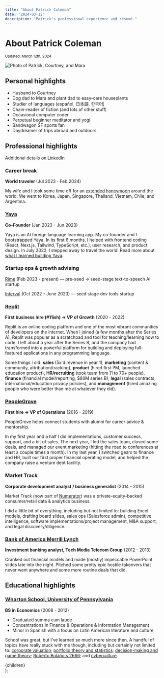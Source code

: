 ```yaml
---
title: "About Patrick Coleman"
date: "2024-03-12"
description: "Patrick's professional experience and résumé."
---
```



# About Patrick Coleman

<small>
  Updated: <time dateTime={date}>March 12th, 2024</time>
</small>

<Image
  src="/images/patrick-courtney-mara.jpeg"
  className="mx-auto"
  alt="Photo of Patrick, Courtney, and Mara"
  width={600}
  height={400}
/>

## Personal highlights

- Husband to Courtney
- Dog dad to Mara and plant dad to easy-care houseplants
- Studier of languages (español, 日本語, 한국어)
- Chain-reader of fiction (and lots of other stuff)
- Occasional computer coder
- Perpetual beginner meditator and yogi
- Bandwagon SF sports fan
- Daydreamer of trips abroad and outdoors

## Professional highlights

Additional details [on LinkedIn](https://www.linkedin.com/in/patrickscoleman/details/experience/)

### Career break

**World traveler** (Jul 2023 - Feb 2024)

My wife and I took some time off for an [extended honeymoon](/posts/honeymoon) around the world. We went to Korea, Japan, Singapore, Thailand, Vietnam, Chile, and Argentina.

### [Yaya](https://www.yaya.press/)

**Co-Founder** (Jan 2023 - Jun 2023)

Yaya is an AI foreign language learning app. My co-founder and I bootstrapped Yaya. In its first 6 months, I helped with frontend coding (React, Next.js, Tailwind, TypeScript, etc.), user research, and product design. In July 2023, I stepped away to travel the world. Read more about [what I learned building Yaya](/posts/yaya).

### Startup ops & growth advising

[Rime](https://rime.ai/) (Feb 2023 - present) — pre-seed → seed-stage text-to-speech AI startup

[Interval](https://interval.com/) (Oct 2022 - June 2023) — seed stage dev tools startup

### [Replit](https://replit.com)

**First business hire (#11ish) → VP of Growth** (2020 - 2022)

Replit is an online coding platform and one of the most vibrant communities of developers on the internet. When I joined (a few months after the Series A), Replit was popular as a scratchpad and tool for teaching/learning how to code. I left about a year after the Series B, and the company had transformed into a powerful platform for building and deploying full-featured applications in any programming language.

Some things I did: **sales** (5x'd revenue in year 1), **marketing** (content & community, attribution/tracking), **product** (hired first PM, launched education product), **HR/recruiting** (took team from 11 to 70+ people), **finance** (financial model/reporting, $80M series B), **legal** (sales contracts, international/education privacy policies), and **management** (hired amazing people who were better than me at whatever they did).

### [PeopleGrove](https://www.peoplegrove.com/)

**First hire → VP of Operations** (2016 - 2019)

PeopleGrove helps connect students with alumni for career advice & mentorship.

In my first year and a half I did implementations, customer success, support, and a bit of sales. The next year, I led the sales team, closed some deals, and managed our event marketing (hitting the road to conferences at least a couple times a month). In my last year, I switched gears to finance and HR, built our first proper financial operating model, and helped the company raise a venture debt facility.

### Market Track

**Corporate development analyst / business generalist** (2014 - 2015)

Market Track (now part of [Numerator](https://www.numerator.com/)) was a private-equity-backed consumer/retail data & analytics business.

I did a little bit of everything, including but not limited to: building Excel models, drafting board slides, sales ops (Salesforce admin), competitive intelligence, software implementations/project management, M&A support, and legal discovery/diligence.

### [Bank of America Merrill Lynch](https://bofaml.com/)

**Investment banking analyst, Tech Media Telecom Group** (2012 - 2013)

Cranked out financial models and made (mostly) impeccable PowerPoint slides late into the night. Pitched some pretty epic hostile takeovers that never went anywhere and some more routine deals that did.

## Educational highlights

### [Wharton School, University of Pennsylvania](https://www.wharton.upenn.edu/)

**BS in Economics** (2008 - 2012)

- Graduated summa cum laude
- Concentrations in Finance & Operations & Information Management
- Minor in Spanish with a focus on Latin American literature and culture

School was great, but I've learned so much more since then. A handful of topics have really stuck with me though, including but certainly not limited to: [corporate valuation](https://en.wikipedia.org/wiki/Business_valuation); [portfolio theory and statistics](https://en.wikipedia.org/wiki/Modern_portfolio_theory); [decision-making and game theory](https://en.wikipedia.org/wiki/Decision-making); [Roberto Bolaño's 2666](https://en.wikipedia.org/wiki/2666); and [cyberculture](https://en.wikipedia.org/wiki/Internet_culture).

  <Layout title={title} description={description}>
    <MDXProvider components={MdxComponents}>
      <div className="prose max-w-none prose-stone dark:prose-invert dark:prose-headings:text-text-darkbold dark:prose-a:text-text-darkbold dark:prose-strong:text-text-darkbold">
        {children}
      </div>
    </MDXProvider>
  </Layout>
);
